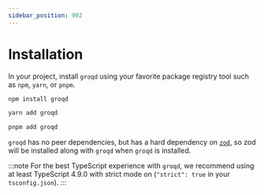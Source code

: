```yaml
---
sidebar_position: 902
---
```



# Installation

In your project, install `groqd` using your favorite package registry tool such as `npm`, `yarn`, or `pnpm`.

<Tabs>
<TabItem value="npm" label="NPM">

```sh
npm install groqd
```

</TabItem>
<TabItem value="yarn" label="Yarn">

```sh
yarn add groqd
```

</TabItem>
<TabItem value="pnpm" label="pnpm">

```sh
pnpm add groqd
```

</TabItem>
</Tabs>

`groqd` has no peer dependencies, but has a hard dependency on [`zod`](https://zod.dev/), so zod will be installed along with `groqd` when `groqd` is installed.

:::note
For the best TypeScript experience with `groqd`, we recommend using at least TypeScript 4.9.0 with strict mode on (`"strict": true` in your `tsconfig.json`).
:::

